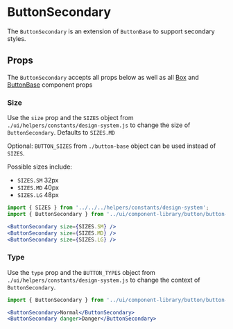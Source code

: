 

# ButtonSecondary

The `ButtonSecondary` is an extension of `ButtonBase` to support secondary styles.

<Canvas>
  <Story id="ui-components-component-library-button-secondary-button-secondary-stories-js--default-story" />
</Canvas>

## Props

The `ButtonSecondary` accepts all props below as well as all [Box](/docs/ui-components-ui-box-box-stories-js--default-story#props) and [ButtonBase](/docs/ui-components-component-library-button-base-button-base-stories-js--default-story#props) component props

<ArgsTable of={ButtonSecondary} />

### Size

Use the `size` prop and the `SIZES` object from `./ui/helpers/constants/design-system.js` to change the size of `ButtonSecondary`. Defaults to `SIZES.MD`

Optional: `BUTTON_SIZES` from `./button-base` object can be used instead of `SIZES`.

Possible sizes include:

- `SIZES.SM` 32px
- `SIZES.MD` 40px
- `SIZES.LG` 48px

<Canvas>
  <Story id="ui-components-component-library-button-secondary-button-secondary-stories-js--size" />
</Canvas>

```jsx
import { SIZES } from '../../../helpers/constants/design-system';
import { ButtonSecondary } from '../ui/component-library/button/button-secondary/button-secondary';

<ButtonSecondary size={SIZES.SM} />
<ButtonSecondary size={SIZES.MD} />
<ButtonSecondary size={SIZES.LG} />
```

### Type

Use the `type` prop and the `BUTTON_TYPES` object from `./ui/helpers/constants/design-system.js` to change the context of `ButtonSecondary`.

<Canvas>
  <Story id="ui-components-component-library-button-secondary-button-secondary-stories-js--type" />
</Canvas>

```jsx
import { ButtonSecondary } from '../ui/component-library/button/button-secondary/button-secondary';

<ButtonSecondary>Normal</ButtonSecondary>
<ButtonSecondary danger>Danger</ButtonSecondary>
```
